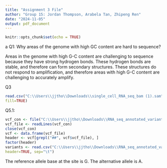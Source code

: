 ```yaml
---
title: "Assignment 3 File"
author: "Group 15: Jordan Thompson, Arabela Tan, Zhipeng Ren"
date: "2024-11-05"
output: pdf_document
---
```


```r
knitr::opts_chunk$set(echo = TRUE)
```
a
Q1: Why areas of the genome with high GC content are hard to sequence?

Areas in the genome with high G-C content are challenging to sequence because they have strong hydrogen bonds. These hydrogen bonds are stable, and therefore can form secondary structures. These structures do not respond to amplification, and therefore areas with high G-C content are challenging to accurately amplify. 


Q3
```r
read.csv("C:\\Users\\jjtho\\Downloads\\single_cell_RNA_seq_bam (1).sam", nrows=73, sep="\t", header=FALSE,
fill=TRUE)
```


Q5.1: 
```r
vcf_con <- file("C:\\Users\\jjtho\\Downloads\\RNA_seq_annotated_variants (1).vcf", open="r")
vcf_file <- readLines(vcf_con)
close(vcf_con)
vcf <- data.frame(vcf_file)
header <- vcf[grepl("##", vcf$vcf_file), ]
factor(header)
variants <- read.csv("C:\\Users\\jjtho\\Downloads\\RNA_seq_annotated_variants (1).vcf", skip=length(header),
header=TRUE, sep="\t")
```
The reference allele base at the site is G. 
The alternative allele is A.
